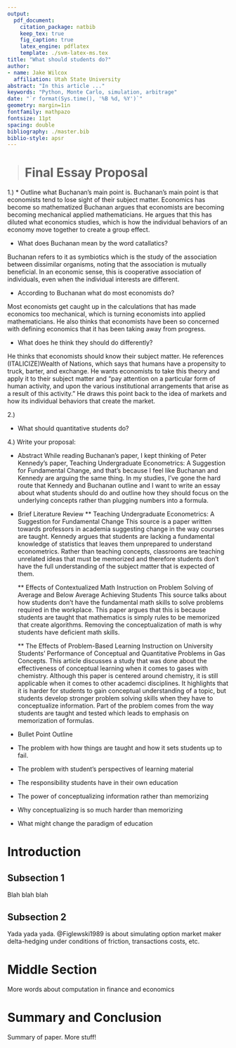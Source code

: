 ```yaml
---
output: 
  pdf_document:
    citation_package: natbib
    keep_tex: true
    fig_caption: true
    latex_engine: pdflatex
    template: ./svm-latex-ms.tex
title: "What should students do?"
author:
- name: Jake Wilcox
  affiliation: Utah State University
abstract: "In this article ..."
keywords: "Python, Monte Carlo, simulation, arbitrage"
date: "`r format(Sys.time(), '%B %d, %Y')`"
geometry: margin=1in
fontfamily: mathpazo
fontsize: 11pt
spacing: double
bibliography: ./master.bib
biblio-style: apsr
---
```



>  
# Final Essay Proposal

1.) 
* Outline what Buchanan's main point is.
Buchanan's main point is that economists tend to lose sight of their subject matter. Economics has become so mathematized Buchanan argues that economists are becoming becoming mechanical applied mathematicians. He argues that this has diluted what economics studies, which is how the individual behaviors of an economy move together to create a group effect. 

* What does Buchanan mean by the word catallatics?

Buchanan refers to it as symbiotics which is the study of the association between dissimilar organisms, noting that the association is mutually beneficial. In an economic sense, this is cooperative association of individuals, even when the individual interests are different. 

* According to Buchanan what do most economists do?

Most economists get caught up in the calculations that has made economics too mechanical, which is turning economists into applied mathematicians. He also thinks that economists have been so concerned with defining economics that it has been taking away from progress.

* What does he think they should do differently?

He thinks that economists should know their subject matter. He references (ITALICIZE)Wealth of Nations, which says that humans have a propensity to truck, barter, and exchange. He wants economists to take this theory and apply it to their subject matter and "pay attention on a particular form of human activity, and upon the various institutional arrangements that arise as a result of this activity." He draws this point back to the idea of markets and how its individual behaviors that create the market. 

2.)

* What should quantitative students do?
    
    
4.) Write your proposal:

* Abstract
    While reading Buchanan's paper, I kept thinking of Peter Kennedy's paper, Teaching Undergraduate Econometrics: A Suggestion for Fundamental Change, and that's because I feel like Buchanan and Kennedy are arguing the same thing. In my studies, I've gone the hard route that Kennedy and Buchanan outline and I want to write an essay about what students should do and outline how they should focus on the underlying concepts rather than plugging numbers into a formula. 


* Brief Literature Review
    ** Teaching Undergraduate Econometrics: A Suggestion for Fundamental Change
        This source is a paper written towards professors in academia suggesting change in the way courses are taught. Kennedy argues that students are lacking a fundamental knowledge of statistics that leaves them unprepared to understand econometrics. Rather than teaching concepts, classrooms are teaching unrelated ideas that must be memorized and therefore students don't have the full understanding of the subject matter that is expected of them. 

    ** Effects of Contextualized Math Instruction on Problem Solving of Average and Below Average Achieving Students
        This source talks about how students don't have the fundamental math skills to solve problems required in the workplace. This paper argues that this is because students are taught that mathematics is simply rules to be memorized that create algorithms. Removing the conceptualization of math is why students have deficient math skills. 
        
    ** The Effects of Problem-Based Learning Instruction on University Students' Performance of Conceptual and Quantitative Problems in Gas Concepts.
        This article discusses a study that was done about the effectiveness of conceptual learning when it comes to gases with chemistry. Although this paper is centered around chemistry, it is still applicable when it comes to other academci disciplines. It highlights that it is harder for students to gain conceptual understanding of a topic, but students develop stronger problem solving skills when they have to conceptualize information. Part of the problem comes from the way students are taught and tested which leads to emphasis on memorization of formulas. 

* Bullet Point Outline

- The problem with how things are taught and how it sets students up to fail.
- The problem with student's perspectives of learning material
- The responsibility students have in their own education
- The power of conceptualizing information rather than memorizing
- Why conceptualizing is so much harder than memorizing 
- What might change the paradigm of education


# Introduction



## Subsection 1

Blah blah blah

## Subsection 2 

Yada yada yada. @Figlewski1989 is about simulating option market maker delta-hedging under conditions of friction, transactions costs, etc. 

# Middle Section

More words about computation in finance and economics

# Summary and Conclusion

Summary of paper. More stuff!

<!--
# References
\setlength{\parindent}{-0.2in}
\setlength{\leftskip}{0.2in}
\setlength{\parskip}{8pt}
\vspace*{-0.2in}
\noindent
-->

